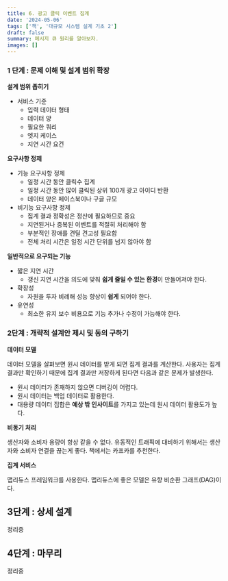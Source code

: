 ```yaml
---
title: 6. 광고 클릭 이벤트 집계
date: '2024-05-06'
tags: ['책', '대규모 시스템 설계 기초 2']
draft: false
summary: 메시지 큐 원리를 알아보자.
images: []
---
```


### 1 단계 : 문제 이해 및 설계 범위 확장

**설계 범위 좁히기**

- 서비스 기준
  - 입력 데이터 형태
  - 데이터 양
  - 필요한 쿼리
  - 엣지 케이스
  - 지연 시간 요건

**요구사항 정제**

- 기능 요구사항 정제
  - 일정 시간 동안 클릭수 집계
  - 일정 시간 동안 많이 클릭된 상위 100개 광고 아이디 반환
  - 데이터 양은 페이스북이나 구글 규모
- 비기능 요구사항 정제
  - 집계 결과 정확성은 정산에 필요하므로 중요
  - 지연된거나 중복된 이벤트를 적절히 처리해야 함
  - 부분적인 장애를 견딜 견고성 필요함
  - 전체 처리 시간은 일정 시간 단위를 넘지 않아야 함

**일반적으로 요구되는 기능**

- 짧은 지연 시간
  - 갱신 지연 시간을 의도에 맞춰 **쉽게 줄일 수 있는 환경**이 만들어져야 한다.
- 확장성
  - 자원을 투자 비례해 성능 향상이 **쉽게** 되어야 한다.
- 유연성
  - 최소한 유지 보수 비용으로 기능 추가나 수정이 가능해야 한다.

### 2단계 : 개략적 설계안 제시 및 동의 구하기

**데이터 모델**

데이터 모델을 살펴보면 원시 데이터를 받게 되면 집계 결과를 계산한다. 사용자는 집계 결과만 확인하기 때문에 집계 결과만 저장하게 된다면 다음과 같은 문제가 발생한다.

- 원시 데이터가 존재하지 않으면 디버깅이 어렵다.
- 원시 데이터는 백업 데이터로 활용한다.
- 대용량 데이터 집합은 **예상 밖 인사이트**를 가지고 있는데 원시 데이터 활용도가 높다.

**비동기 처리**

생산자와 소비자 용량이 항상 같을 수 없다. 유동적인 트래픽에 대비하기 위해서는 생산자와 소비자 연결을 끊는게 좋다. 책에서는 카프카를 추천한다.

**집계 서비스**

맵리듀스 프레임워크를 사용한다. 맵리듀스에 좋은 모델은 유향 비순환 그래프(DAG)이다.

## 3단계 : 상세 설계

정리중

## 4단계 : 마무리

정리중
